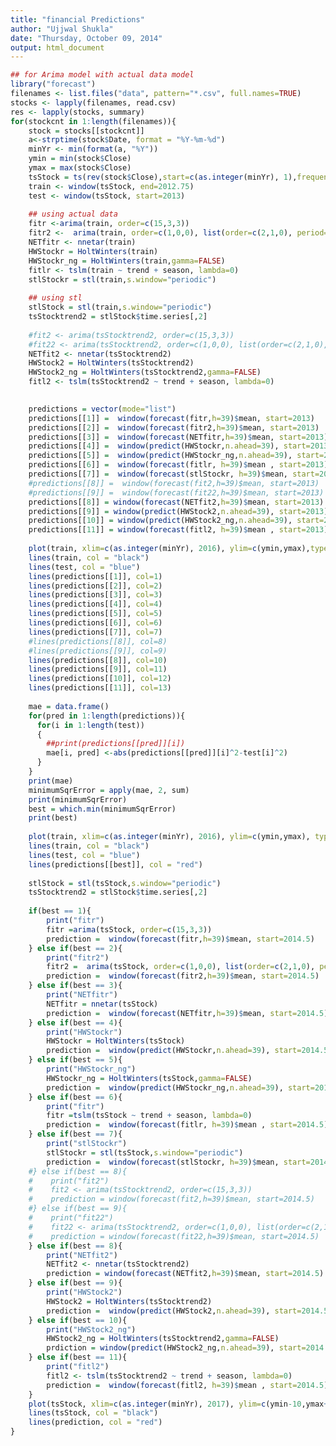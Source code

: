 ---
title: "financial Predictions"
author: "Ujjwal Shukla"
date: "Thursday, October 09, 2014"
output: html_document
---

```{r}
## for Arima model with actual data model
library("forecast")
filenames <- list.files("data", pattern="*.csv", full.names=TRUE)
stocks <- lapply(filenames, read.csv)
res <- lapply(stocks, summary)
for(stockcnt in 1:length(filenames)){
    stock = stocks[[stockcnt]]
    a<-strptime(stock$Date, format = "%Y-%m-%d")
    minYr <- min(format(a, "%Y"))
    ymin = min(stock$Close)
    ymax = max(stock$Close)
    tsStock = ts(rev(stock$Close),start=c(as.integer(minYr), 1),frequency=12)
    train <- window(tsStock, end=2012.75)
    test <- window(tsStock, start=2013)
    
    ## using actual data
    fitr <-arima(train, order=c(15,3,3))
    fitr2 <-  arima(train, order=c(1,0,0), list(order=c(2,1,0), period=12))
    NETfitr <- nnetar(train)
    HWStockr = HoltWinters(train)
    HWStockr_ng = HoltWinters(train,gamma=FALSE)
    fitlr <- tslm(train ~ trend + season, lambda=0)
    stlStockr = stl(train,s.window="periodic")
    
    ## using stl 
    stlStock = stl(train,s.window="periodic")
    tsStocktrend2 = stlStock$time.series[,2]
        
    #fit2 <- arima(tsStocktrend2, order=c(15,3,3))
    #fit22 <- arima(tsStocktrend2, order=c(1,0,0), list(order=c(2,1,0), period=12))
    NETfit2 <- nnetar(tsStocktrend2)
    HWStock2 = HoltWinters(tsStocktrend2)
    HWStock2_ng = HoltWinters(tsStocktrend2,gamma=FALSE)
    fitl2 <- tslm(tsStocktrend2 ~ trend + season, lambda=0)

    
    predictions = vector(mode="list")
    predictions[[1]] =  window(forecast(fitr,h=39)$mean, start=2013)
    predictions[[2]] =  window(forecast(fitr2,h=39)$mean, start=2013)
    predictions[[3]] =  window(forecast(NETfitr,h=39)$mean, start=2013)
    predictions[[4]] =  window(predict(HWStockr,n.ahead=39), start=2013)
    predictions[[5]] =  window(predict(HWStockr_ng,n.ahead=39), start=2013)
    predictions[[6]] =  window(forecast(fitlr, h=39)$mean , start=2013)
    predictions[[7]] =  window(forecast(stlStockr, h=39)$mean, start=2013)
    #predictions[[8]] =  window(forecast(fit2,h=39)$mean, start=2013)
    #predictions[[9]] =  window(forecast(fit22,h=39)$mean, start=2013)
    predictions[[8]] = window(forecast(NETfit2,h=39)$mean, start=2013)
    predictions[[9]] = window(predict(HWStock2,n.ahead=39), start=2013)
    predictions[[10]] = window(predict(HWStock2_ng,n.ahead=39), start=2013)
    predictions[[11]] = window(forecast(fitl2, h=39)$mean , start=2013)
    
    plot(train, xlim=c(as.integer(minYr), 2016), ylim=c(ymin,ymax),type= "n")
    lines(train, col = "black")
    lines(test, col = "blue")
    lines(predictions[[1]], col=1)
    lines(predictions[[2]], col=2)
    lines(predictions[[3]], col=3)
    lines(predictions[[4]], col=4)
    lines(predictions[[5]], col=5)
    lines(predictions[[6]], col=6)
    lines(predictions[[7]], col=7)
    #lines(predictions[[8]], col=8)
    #lines(predictions[[9]], col=9)
    lines(predictions[[8]], col=10)
    lines(predictions[[9]], col=11)
    lines(predictions[[10]], col=12)
    lines(predictions[[11]], col=13)
    
    mae = data.frame()
    for(pred in 1:length(predictions)){
      for(i in 1:length(test))
      {
        ##print(predictions[[pred]][i])
        mae[i, pred] <-abs(predictions[[pred]][i]^2-test[i]^2)
      }  
    }
    print(mae)
    minimumSqrError = apply(mae, 2, sum)
    print(minimumSqrError)
    best = which.min(minimumSqrError)
    print(best)
    
    plot(train, xlim=c(as.integer(minYr), 2016), ylim=c(ymin,ymax), type= "n")
    lines(train, col = "black")
    lines(test, col = "blue")
    lines(predictions[[best]], col = "red")
    
    stlStock = stl(tsStock,s.window="periodic")
    tsStocktrend2 = stlStock$time.series[,2]
    
    if(best == 1){
        print("fitr")
        fitr =arima(tsStock, order=c(15,3,3))
        prediction =  window(forecast(fitr,h=39)$mean, start=2014.5)
    } else if(best == 2){
        print("fitr2")
        fitr2 =  arima(tsStock, order=c(1,0,0), list(order=c(2,1,0), period=12))
        prediction =  window(forecast(fitr2,h=39)$mean, start=2014.5)
    } else if(best == 3){
        print("NETfitr")
        NETfitr = nnetar(tsStock)
        prediction =  window(forecast(NETfitr,h=39)$mean, start=2014.5)
    } else if(best == 4){
        print("HWStockr")
        HWStockr = HoltWinters(tsStock)
        prediction =  window(predict(HWStockr,n.ahead=39), start=2014.5)
    } else if(best == 5){
        print("HWStockr_ng")  
        HWStockr_ng = HoltWinters(tsStock,gamma=FALSE)
        prediction =  window(predict(HWStockr_ng,n.ahead=39), start=2014.5)
    } else if(best == 6){
        print("fitr")
        fitr =tslm(tsStock ~ trend + season, lambda=0)
        prediction =  window(forecast(fitlr, h=39)$mean , start=2014.5)
    } else if(best == 7){
        print("stlStockr")
        stlStockr = stl(tsStock,s.window="periodic")
        prediction =  window(forecast(stlStockr, h=39)$mean, start=2014.5)
    #} else if(best == 8){
    #    print("fit2")
    #    fit2 <- arima(tsStocktrend2, order=c(15,3,3))
    #    prediction = window(forecast(fit2,h=39)$mean, start=2014.5)
    #} else if(best == 9){
    #    print("fit22")
    #    fit22 <- arima(tsStocktrend2, order=c(1,0,0), list(order=c(2,1,0), period=12))
    #    prediction = window(forecast(fit22,h=39)$mean, start=2014.5)
    } else if(best == 8){
        print("NETfit2")
        NETfit2 <- nnetar(tsStocktrend2)
        prediction = window(forecast(NETfit2,h=39)$mean, start=2014.5)
    } else if(best == 9){
        print("HWStock2")
        HWStock2 = HoltWinters(tsStocktrend2)
        prediction =  window(predict(HWStock2,n.ahead=39), start=2014.5)
    } else if(best == 10){
        print("HWStock2_ng")
        HWStock2_ng = HoltWinters(tsStocktrend2,gamma=FALSE)
        prdiction = window(predict(HWStock2_ng,n.ahead=39), start=2014.5)
    } else if(best == 11){
        print("fitl2")
        fitl2 <- tslm(tsStocktrend2 ~ trend + season, lambda=0)
        prediction =  window(forecast(fitl2, h=39)$mean , start=2014.5)
    } 
    plot(tsStock, xlim=c(as.integer(minYr), 2017), ylim=c(ymin-10,ymax+10), type= "n", main = filenames[stockcnt])
    lines(tsStock, col = "black")
    lines(prediction, col = "red")
}
```

